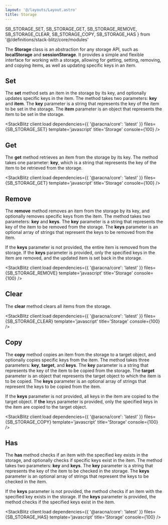 ```yaml
---
layout: '@/layouts/Layout.astro'
title: Storage
---
```


  SB_STORAGE_SET,
  SB_STORAGE_GET,
  SB_STORAGE_REMOVE,
  SB_STORAGE_CLEAR,
  SB_STORAGE_COPY,
  SB_STORAGE_HAS
} from '@/definitions/stack-blitz/core/modules'

The **Storage** class is an abstraction for any storage API, such as **localStorage** and **sessionStorage**. It provides a simple and flexible interface for working with a storage, allowing for getting, setting, removing, and copying items, as well as updating specific keys in an item.

## Set

The **set** method sets an item in the storage by its key, and optionally updates specific keys in the item. The method takes two parameters: **key** and **item**. The **key** parameter is a string that represents the key of the item to be set in the storage. The **item** parameter is an object that represents the item to be set in the storage.

<StackBlitz
  client:load
  dependencies={{ '@aracna/core': 'latest' }}
  files={SB_STORAGE_SET}
  template='javascript'
  title='Storage'
  console={100}
/>

## Get

The **get** method retrieves an item from the storage by its key. The method takes one parameter: **key**, which is a string that represents the key of the item to be retrieved from the storage.

<StackBlitz
  client:load
  dependencies={{ '@aracna/core': 'latest' }}
  files={SB_STORAGE_GET}
  template='javascript'
  title='Storage'
  console={100}
/>

## Remove

The **remove** method removes an item from the storage by its key, and optionally removes specific keys from the item. The method takes two parameters: **key** and **keys**. The **key** parameter is a string that represents the key of the item to be removed from the storage. The **keys** parameter is an optional array of strings that represent the keys to be removed from the item.

If the **keys** parameter is not provided, the entire item is removed from the storage. If the **keys** parameter is provided, only the specified keys in the item are removed, and the updated item is set back in the storage.

<StackBlitz
  client:load
  dependencies={{ '@aracna/core': 'latest' }}
  files={SB_STORAGE_REMOVE}
  template='javascript'
  title='Storage'
  console={100}
/>

## Clear

The **clear** method clears all items from the storage.

<StackBlitz
  client:load
  dependencies={{ '@aracna/core': 'latest' }}
  files={SB_STORAGE_CLEAR}
  template='javascript'
  title='Storage'
  console={100}
/>

## Copy

The **copy** method copies an item from the storage to a target object, and optionally copies specific keys from the item. The method takes three parameters: **key**, **target**, and **keys**. The **key** parameter is a string that represents the key of the item to be copied from the storage. The **target** parameter is an object that represents the target object to which the item is to be copied. The **keys** parameter is an optional array of strings that represent the keys to be copied from the item.

If the **keys** parameter is not provided, all keys in the item are copied to the target object. If **the** keys parameter is provided, only the specified keys in the item are copied to the target object.

<StackBlitz
  client:load
  dependencies={{ '@aracna/core': 'latest' }}
  files={SB_STORAGE_COPY}
  template='javascript'
  title='Storage'
  console={100}
/>

## Has

The **has** method checks if an item with the specified key exists in the storage, and optionally checks if specific keys exist in the item. The method takes two parameters: **key** and **keys**. The **key** parameter is a string that represents the key of the item to be checked in the storage. The **keys** parameter is an optional array of strings that represent the keys to be checked in the item.

If the **keys** parameter is not provided, the method checks if an item with the specified key exists in the storage. If the **keys** parameter is provided, the method checks if the specified keys exist in the item.

<StackBlitz
  client:load
  dependencies={{ '@aracna/core': 'latest' }}
  files={SB_STORAGE_HAS}
  template='javascript'
  title='Storage'
  console={100}
/>
